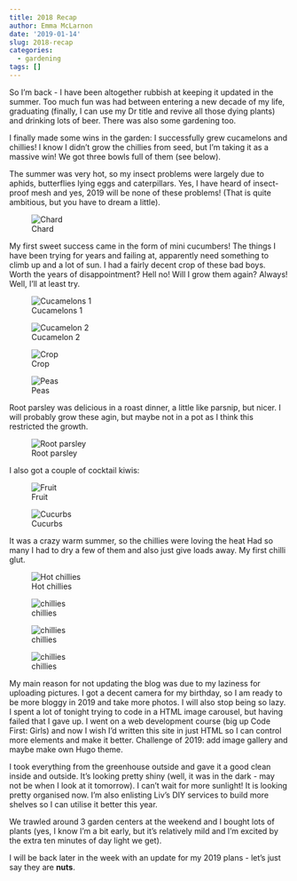 ```yaml
---
title: 2018 Recap
author: Emma McLarnon
date: '2019-01-14'
slug: 2018-recap
categories:
  - gardening
tags: []
---
```


So I'm back - I have been altogether rubbish at keeping it updated in the summer.  Too much fun was had between entering a new decade of my life, graduating (finally, I can use my Dr title and revive all those dying plants) and drinking lots of beer.  There was also some gardening too.

I finally made some wins in the garden: I successfully grew cucamelons and chillies!  I know I didn't grow the chillies from seed, but I'm taking it as a massive win!  We got three bowls full of them (see below).  

The summer was very hot, so my insect problems were largely due to aphids, butterflies lying eggs and caterpillars.  Yes, I have heard of insect-proof mesh and yes, 2019 will be none of these problems! (That is quite ambitious, but you have to dream a little).


![Chard](/images/summer1.jpg)


My first sweet success came in the form of mini cucumbers! The things I have been trying for years and failing at, apparently need something to climb up and a lot of sun.  I had a fairly decent crop of these bad boys.  Worth the years of disappointment?  Hell no! Will I grow them again?  Always! Well, I'll at least try.




![Cucamelons 1](/images/summer2.jpg)



![Cucamelon 2](/images/summer3.jpg)



![Crop](/images/summer4.jpg)



![Peas](/images/summer5.jpg)




Root parsley was delicious in a roast dinner, a little like parsnip, but nicer.  I will probably grow these agin, but maybe not in a pot as I think this restricted the growth.




![Root parsley](/images/summer6.jpg)



I also got a couple of cocktail kiwis:



![Fruit](/images/summer8.jpg)



![Cucurbs](/images/summer9.jpg)


It was a crazy warm summer, so the chillies were loving the heat Had so many I had to dry a few of them and also just give loads away. My first chilli glut. 
  
![Hot chillies](/images/Summer11.jpg)





![chillies](/images/summer7.jpg)



![chillies](/images/Summer12.jpg)



![chillies](/images/Summer13.jpg)

My main reason for not updating the blog was due to my laziness for uploading pictures.  I got a decent camera for my birthday, so I am ready to be more bloggy in 2019 and take more photos.  I will also stop being so lazy.  I spent a lot of tonight trying to code in a HTML image carousel, but having failed that I gave up. I went on a web development course (big up Code First: Girls) and now I wish I'd written this site in just HTML so I can control more elements and make it better.  Challenge of 2019: add image gallery and maybe make own Hugo theme.

I took everything from the greenhouse outside and gave it a good clean inside and outside. It's looking pretty shiny (well, it was in the dark - may not be when I look at it tomorrow).  I can't wait for more sunlight!  It is looking pretty organised now.  I'm also enlisting Liv's DIY services to build more shelves so I can utilise it better this year.

We trawled around 3 garden centers at the weekend and I bought lots of plants (yes, I know I'm a bit early, but it's relatively mild and I'm excited by the extra ten minutes of day light we get).


I will be back later in the week with an update for my 2019 plans - let's just say they are **nuts**.

